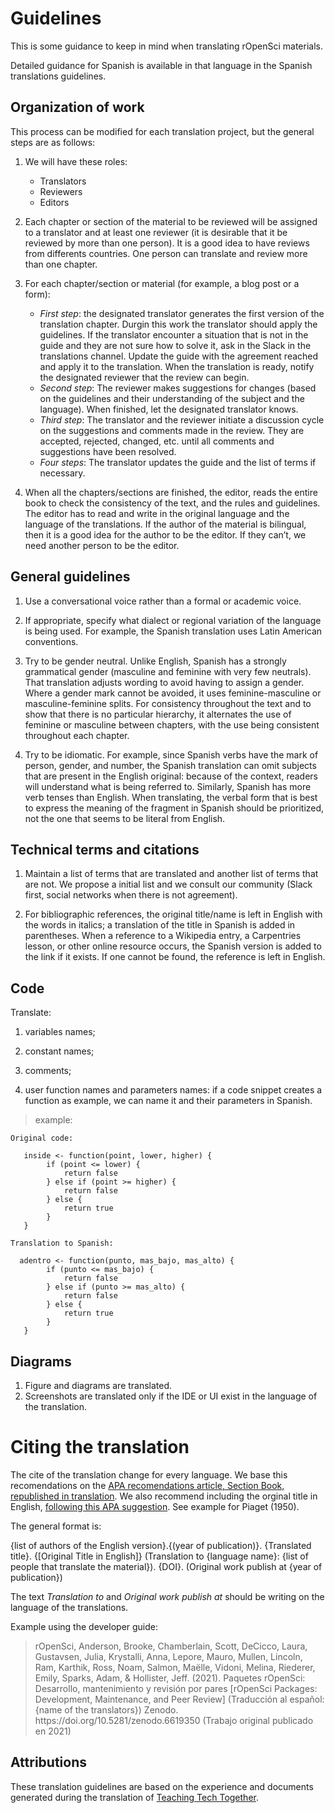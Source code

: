 # Guidelines

This is some guidance to keep in mind when translating rOpenSci materials.

Detailed guidance for Spanish is available in that language in the Spanish translations guidelines.

## Organization of work

This process can be modified for each translation project, but the general steps are as follows:

1. We will have these roles:
    - Translators
    - Reviewers
    - Editors 

2. Each chapter or section of the material to be reviewed will be assigned to a translator and at least one reviewer (it is desirable that it be reviewed by more than one person). It is a good idea to have reviews from differents countries. One person can translate and review more than one chapter.

3. For each chapter/section or material (for example, a blog post or a form):

   - _First step_: the designated translator generates the first version of the translation chapter. Durgin this work the translator should apply the guidelines. If the translator encounter a situation that is not in the guide and they are not sure how to solve it, ask in the Slack in the translations channel.  Update the guide with the agreement reached and apply it to the translation. When the translation is ready, notify the designated reviewer that the review can begin.
   - _Second step_: The reviewer makes suggestions for changes (based on the guidelines and their understanding of the subject and the language). When finished, let the designated translator knows.
   - _Third step_: The translator and the reviewer initiate a discussion cycle on the suggestions and comments made in the review. They are accepted, rejected, changed, etc. until all comments and suggestions have been resolved.  
   - _Four steps_: The translator updates the guide and the list of terms if necessary.

4. When all the chapters/sections are finished, the editor, reads the entire book to check the consistency of the text, and the rules and guidelines. The editor has to read and write in the original language and the language of the translations. If the author of the material is bilingual, then it is a good idea for the author to be the editor. If they can't, we need another person to be the editor.

## General guidelines

1.  Use a conversational voice rather than a formal or academic voice.

2.  If appropriate, specify what dialect or regional variation of the language is being used.
    For example, the Spanish translation uses Latin American conventions.

3.  Try to be gender neutral.
    Unlike English, Spanish has a strongly grammatical gender (masculine and feminine with very few neutrals).
    That translation adjusts wording to avoid having to assign a gender.
    Where a gender mark cannot be avoided,
    it uses feminine-masculine or masculine-feminine splits.
    For consistency throughout the text and to show that there is no particular hierarchy,
    it alternates the use of feminine or masculine between chapters,
    with the use being consistent throughout each chapter.

4.  Try to be idiomatic.
    For example,
    since Spanish verbs have the mark of person, gender, and number,
    the Spanish translation can omit subjects that are present in the English original:
    because of the context, readers will understand what is being referred to.
    Similarly,
    Spanish has more verb tenses than English.
    When translating,
    the verbal form that is best to express the meaning of the fragment in Spanish should be prioritized,
    not the one that seems to be literal from English.

## Technical terms and citations

1.  Maintain a list of terms that are translated and another list of terms that are not.
    We propose a initial list and we consult our community (Slack first, social networks when there is not agreement).

2.  For bibliographic references,
    the original title/name is left in English with the words in italics;
    a translation of the title in Spanish is added in parentheses.
    When a reference to a Wikipedia entry, a Carpentries lesson, or other online resource occurs,
    the Spanish version is added to the link if it exists.
    If one cannot be found, the reference is left in English.
    
## Code

Translate:

1. variables names;

2. constant names;

3. comments;

4. user function names and parameters names: if a code snippet creates a function as example, we can name it and their parameters in Spanish. 

> example:
    
    Original code:
    
       inside <- function(point, lower, higher) {
            if (point <= lower) {
                return false
            } else if (point >= higher) {
                return false
            } else {
                return true
            }
       }
        
    Translation to Spanish:

      adentro <- function(punto, mas_bajo, mas_alto) {
            if (punto <= mas_bajo) {
                return false
            } else if (punto >= mas_alto) {
                return false
            } else {
                return true
            }
       }
   
## Diagrams

1. Figure and diagrams are translated.
2. Screenshots are translated only if the IDE or UI exist in the language of the translation.

# Citing the translation

The cite of the translation change for every language.  We base this recomendations on the [APA recomendations article, Section Book, republished in translation](https://apastyle.apa.org/blog/citing-translated-works). We also recommend including the orginal title in English, [following this APA suggestion](https://writeanswers.royalroads.ca/faq/199295). See example for Piaget (1950).

The general format is:

{list of authors of the English version}.{(year of publication)}. {Translated title}. {[Original Title in English]} (Translation to {language name}: {list of people that translate the material}). {DOI}. (Original work publish at {year of publication})

The text _Translation to_ and _Original work publish at_ should be writing on the language of the translations.

Example using the developer guide:

> rOpenSci, Anderson, Brooke, Chamberlain, Scott, DeCicco, Laura, Gustavsen, Julia, Krystalli, Anna, Lepore, Mauro, Mullen, Lincoln, Ram, Karthik, Ross, Noam, Salmon, Maëlle, Vidoni, Melina, Riederer, Emily, Sparks, Adam, & Hollister, Jeff. (2021). Paquetes rOpenSci: Desarrollo, mantenimiento y revisión por pares [rOpenSci Packages: Development, Maintenance, and Peer Review] (Traducción al español: {name of the translators}) Zenodo. https://doi.org/10.5281/zenodo.6619350 (Trabajo original publicado en 2021)
  
  
## Attributions

These translation guidelines are based on the experience and documents generated during the translation of [Teaching Tech Together](https://github.com/gvwilson/teachtogether.tech/blob/main/README.md).
